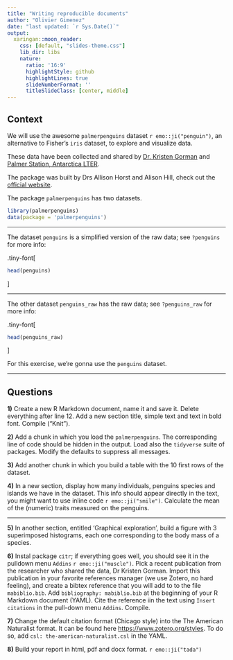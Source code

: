 ```yaml
---
title: "Writing reproducible documents"
author: "Olivier Gimenez"
date: "last updated: `r Sys.Date()`"
output:
  xaringan::moon_reader:
    css: [default, "slides-theme.css"]
    lib_dir: libs
    nature:
      ratio: '16:9'
      highlightStyle: github
      highlightLines: true
      slideNumberFormat: ''
      titleSlideClass: [center, middle]
---
```



## Context

We will use the awesome `palmerpenguins` dataset `r emo::ji("penguin")`, an alternative to Fisher's `iris` dataset, to explore and visualize data.

These data have been collected and shared by [Dr. Kristen Gorman](https://www.uaf.edu/cfos/people/faculty/detail/kristen-gorman.php) and [Palmer Station, Antarctica LTER](https://pal.lternet.edu/). 

The package was built by Drs Allison Horst and Alison Hill, check out the [official website](https://allisonhorst.github.io/palmerpenguins/). 

The package `palmerpenguins` has two datasets. 

```r
library(palmerpenguins)
data(package = 'palmerpenguins')
``` 

---

The dataset `penguins` is a simplified version of the raw data; see `?penguins` for more info: 

.tiny-font[
```r
head(penguins)
```
]

---

The other dataset `penguins_raw` has the raw data; see `?penguins_raw` for more info: 

.tiny-font[
```r
head(penguins_raw)
```
]

For this exercise, we're gonna use the `penguins` dataset. 


---

## Questions

**1)** Create a new R Markdown document, name it and save it. Delete everything after line 12. Add a new section title, simple text and text in bold font. Compile ("Knit").  

**2)** Add a chunk in which you load the `palmerpenguins`. The corresponding line of code should be hidden in the output. Load also the `tidyverse` suite of packages. Modify the defaults to suppress all messages. 

**3)** Add another chunk in which you build a table with the 10 first rows of the dataset.

**4)** In a new section, display how many individuals, penguins species and islands we have in the dataset. This info should appear directly in the text, you might want to use inline code `r emo::ji("smile")`. Calculate the mean of the (numeric) traits measured on the penguins.

---

**5)** In another section, entitled 'Graphical exploration', build a figure with 3 superimposed histograms, each one corresponding to the body mass of a species.  

**6)** Instal package `citr`; if everything goes well, you should see it in the pulldown menu `Addins` `r emo::ji("muscle")`. Pick a recent publication from the researcher who shared the data, Dr Kristen Gorman. Import this publication in your favorite references manager (we use Zotero, no hard feeling), and create a bibtex reference that you will add to to the file `mabiblio.bib`. Add `bibliography: mabiblio.bib` at the beginning of your R Markdown document (YAML). Cite the reference iin the text using `Insert citations` in the pull-down menu `Addins`. Compile. 

**7)** Change the default citation format (Chicago style) into the The American Naturalist format. It can be found here  <https://www.zotero.org/styles>. To do so, add `csl: the-american-naturalist.csl` in the YAML.

**8)** Build your report in html, pdf and docx format. `r emo::ji("tada")`
